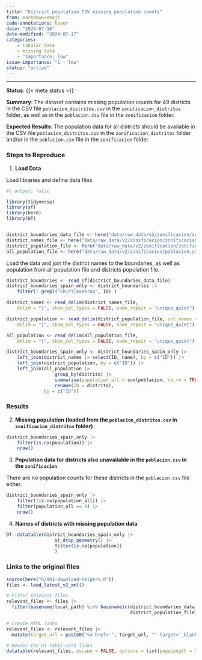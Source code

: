 ```yaml
---
title: "District population CSV missing population counts"
from: markdown+emoji
code-annotations: hover
date: "2024-07-16"
date-modified: "2024-07-17"
categories:
    - tabular data
    - missing data
    - "importance: low"
issue-importance: "1 - low"
status: "active"
---
```


---

**Status**: {{< meta status >}}

**Summary**: The dataset contains missing population counts for 49 districts in the CSV file `poblacion_distritos.csv` in the `zonificacion_distritos` folder, as well as in the `poblacion.csv` file in the `zonificacion` folder.

**Expected Results**: The population data for all districts should be available in the CSV file `poblacion_distritos.csv` in the `zonificacion_distritos` folder and/or in the `poblacion.csv` file in the `zonificacion` folder.


### Steps to Reproduce

1. **Load Data**

Load libraries and define data files.

```r
#| output: false

library(tidyverse)
library(sf)
library(here)
library(DT)


district_boundaries_data_file <- here("data/raw_data/v2/zonificacion/zonificacion_distritos/zonificacion_distritos.shp")
district_names_file <- here("data/raw_data/v2/zonificacion/zonificacion_distritos/nombres_distritos.csv")
district_population_file <- here("data/raw_data/v2/zonificacion/zonificacion_distritos/poblacion_distritos.csv")
all_population_file <- here("data/raw_data/v2/zonificacion/poblacion.csv")
```

Load the data and join the district names to the boundaries, as well as population from all population file and districts population file.


```r
district_boundaries <- read_sf(district_boundaries_data_file)
district_boundaries_spain_only <- district_boundaries |> 
    filter(! grepl("FR|PT|externo", ID) )

district_names <- read_delim(district_names_file,
    delim = "|", show_col_types = FALSE, name_repair = "unique_quiet")

district_population <- read_delim(district_population_file, col_names = c("ID", "population"),
    delim = "|", show_col_types = FALSE, name_repair = "unique_quiet")

all_population <- read_delim(all_population_file,
    delim = "|", show_col_types = FALSE, name_repair = "unique_quiet")

district_boundaries_spain_only <- district_boundaries_spain_only |>
    left_join(district_names |> select(ID, name), by = c("ID")) |> 
    left_join(district_population, by = c("ID")) |> 
    left_join(all_population |>
                  group_by(distrito) |>
                  summarise(population_all = sum(poblacion, na.rm = TRUE), .groups = "drop") |> 
                  rename(ID = distrito),
              by = c("ID"))
```

### Results

2. **Missing population (loaded from the `poblacion_distritos.csv` in `zonificacion_distritos` folder)**


```r
district_boundaries_spain_only |>
    filter(is.na(population)) |>
    nrow()
```


3. **Population data for districts also unavailable in the `poblacion.csv` in the `zonificacion` **

There are no population counts for these districts in the `poblacion.csv` file either.

```r
district_boundaries_spain_only |>
    filter(!is.na(population_all)) |>
    filter(population_all == 0) |> 
    nrow()
```


4. **Names of districts with missing population data**

```r
DT::datatable(district_boundaries_spain_only |>
                  st_drop_geometry() |> 
                  filter(is.na(population))
                  )
```



### Links to the original files

```r
source(here("R/901-download-helpers.R"))
files <- load_latest_v2_xml()

# Filter relevant files
relevant_files <- files |> 
  filter(basename(local_path) %in% basename(c(district_boundaries_data_file, district_names_file,
                                              district_population_file, all_population_file)) )

# Create HTML links
relevant_files <- relevant_files |> 
  mutate(target_url = paste0("<a href='", target_url, "' target='_blank'>", target_url, "</a>"))

# Render the DT table with links
datatable(relevant_files, escape = FALSE, options = list(pageLength = 5))
```



